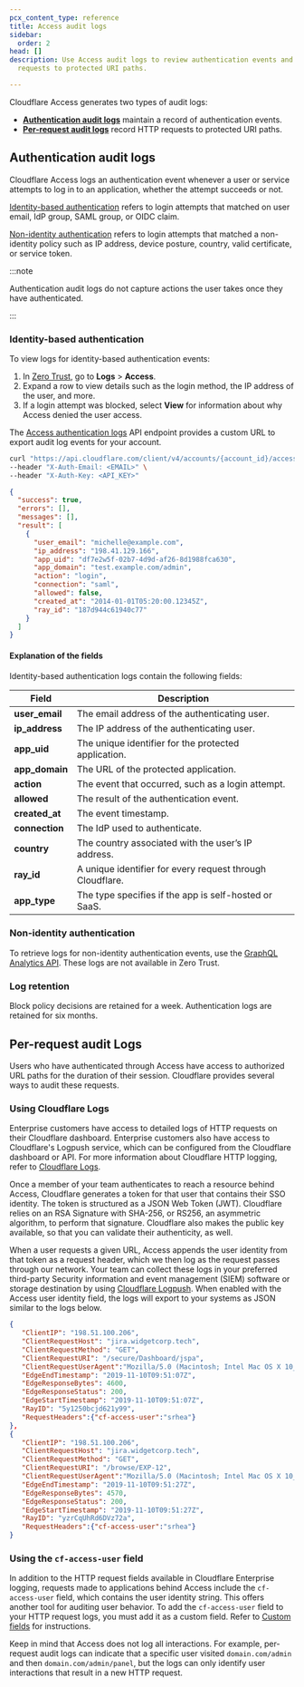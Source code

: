 ```yaml
---
pcx_content_type: reference
title: Access audit logs
sidebar:
  order: 2
head: []
description: Use Access audit logs to review authentication events and HTTP
  requests to protected URI paths.

---
```



Cloudflare Access generates two types of audit logs:

* **[Authentication audit logs](#authentication-audit-logs)** maintain a record of authentication events.
* **[Per-request audit logs](#per-request-audit-logs)** record HTTP requests to protected URI paths.

## Authentication audit logs

Cloudflare Access logs an authentication event whenever a user or service attempts to log in to an application, whether the attempt succeeds or not.

[Identity-based authentication](#identity-based-authentication) refers to login attempts that matched on user email, IdP group, SAML group, or OIDC claim.

[Non-identity authentication](#non-identity-authentication) refers to login attempts that matched a non-identity policy such as IP address, device posture, country, valid certificate, or service token.

:::note


Authentication audit logs do not capture actions the user takes once they have authenticated.


:::

### Identity-based authentication

<Tabs> <TabItem label="Dashboard">

To view logs for identity-based authentication events:

1. In [Zero Trust](https://one.dash.cloudflare.com), go to **Logs** > **Access**.
2. Expand a row to view details such as the login method, the IP address of the user, and more.
3. If a login attempt was blocked, select **View** for information about why Access denied the user access.

</TabItem> <TabItem label="API">

The [Access authentication logs](/api/operations/access-authentication-logs-get-access-authentication-logs) API endpoint provides a custom URL to export audit log events for your account.

```bash title="Request"
curl "https://api.cloudflare.com/client/v4/accounts/{account_id}/access/logs/access_requests?limit=25&direction=desc&since=2020-07-01T05:20:00Z&until=2020-10-01T05:20:00Z" \
--header "X-Auth-Email: <EMAIL>" \
--header "X-Auth-Key: <API_KEY>"
```

```json title="Response"
{
  "success": true,
  "errors": [],
  "messages": [],
  "result": [
    {
      "user_email": "michelle@example.com",
      "ip_address": "198.41.129.166",
      "app_uid": "df7e2w5f-02b7-4d9d-af26-8d1988fca630",
      "app_domain": "test.example.com/admin",
      "action": "login",
      "connection": "saml",
      "allowed": false,
      "created_at": "2014-01-01T05:20:00.12345Z",
      "ray_id": "187d944c61940c77"
    }
  ]
}
```

</TabItem> </Tabs>

#### Explanation of the fields

Identity-based authentication logs contain the following fields:

| Field           | Description                                               |
| --------------- | --------------------------------------------------------- |
| **user\_email** | The email address of the authenticating user.             |
| **ip\_address** | The IP address of the authenticating user.                |
| **app\_uid**    | The unique identifier for the protected application.      |
| **app\_domain** | The URL of the protected application.                     |
| **action**      | The event that occurred, such as a login attempt.         |
| **allowed**     | The result of the authentication event.                   |
| **created\_at** | The event timestamp.                                      |
| **connection**  | The IdP used to authenticate.                             |
| **country**     | The country associated with the user’s IP address.        |
| **ray\_id**     | A unique identifier for every request through Cloudflare. |
| **app\_type**   | The type specifies if the app is self-hosted or SaaS.     |

### Non-identity authentication

To retrieve logs for non-identity authentication events, use the [GraphQL Analytics API](/analytics/graphql-api/tutorials/querying-access-login-events/). These logs are not available in Zero Trust.

### Log retention

Block policy decisions are retained for a week. Authentication logs are retained for six months.

## Per-request audit Logs

Users who have authenticated through Access have access to authorized URL paths for the duration of their session. Cloudflare provides several ways to audit these requests.

### Using Cloudflare Logs

Enterprise customers have access to detailed logs of HTTP requests on their Cloudflare dashboard. Enterprise customers also have access to Cloudflare's Logpush service, which can be configured from the Cloudflare dashboard or API. For more information about Cloudflare HTTP logging, refer to [Cloudflare Logs](/logs/).

Once a member of your team authenticates to reach a resource behind Access, Cloudflare generates a token for that user that contains their SSO identity. The token is structured as a <GlossaryTooltip term="JSON web token">JSON Web Token (JWT)</GlossaryTooltip>. Cloudflare relies on an RSA Signature with SHA-256, or RS256, an asymmetric algorithm, to perform that signature. Cloudflare also makes the public key available, so that you can validate their authenticity, as well.

When a user requests a given URL, Access appends the user identity from that token as a request header, which we then log as the request passes through our network. Your team can collect these logs in your preferred third-party Security information and event management (SIEM) software or storage destination by using [Cloudflare Logpush](/cloudflare-one/insights/logs/logpush/). When enabled with the Access user identity field, the logs will export to your systems as JSON similar to the logs below.

```json
{
   "ClientIP": "198.51.100.206",
   "ClientRequestHost": "jira.widgetcorp.tech",
   "ClientRequestMethod": "GET",
   "ClientRequestURI": "/secure/Dashboard/jspa",
   "ClientRequestUserAgent":"Mozilla/5.0 (Macintosh; Intel Mac OS X 10_14_6) AppleWebKit/537.36 (KHTML, like Gecko) Chrome/78.0.3904.87 Safari/537.36",
   "EdgeEndTimestamp": "2019-11-10T09:51:07Z",
   "EdgeResponseBytes": 4600,
   "EdgeResponseStatus": 200,
   "EdgeStartTimestamp": "2019-11-10T09:51:07Z",
   "RayID": "5y1250bcjd621y99",
   "RequestHeaders":{"cf-access-user":"srhea"}
},
{
   "ClientIP": "198.51.100.206",
   "ClientRequestHost": "jira.widgetcorp.tech",
   "ClientRequestMethod": "GET",
   "ClientRequestURI": "/browse/EXP-12",
   "ClientRequestUserAgent":"Mozilla/5.0 (Macintosh; Intel Mac OS X 10_14_6) AppleWebKit/537.36 (KHTML, like Gecko) Chrome/78.0.3904.87 Safari/537.36",
   "EdgeEndTimestamp": "2019-11-10T09:51:27Z",
   "EdgeResponseBytes": 4570,
   "EdgeResponseStatus": 200,
   "EdgeStartTimestamp": "2019-11-10T09:51:27Z",
   "RayID": "yzrCqUhRd6DVz72a",
   "RequestHeaders":{"cf-access-user":"srhea"}
}
```

### Using the `cf-access-user` field

In addition to the HTTP request fields available in Cloudflare Enterprise logging, requests made to applications behind Access include the `cf-access-user` field, which contains the user identity string. This offers another tool for auditing user behavior. To add the `cf-access-user` field to your HTTP request logs, you must add it as a custom field. Refer to [Custom fields](/logs/reference/custom-fields/) for instructions.

Keep in mind that Access does not log all interactions. For example, per-request audit logs can indicate that a specific user visited `domain.com/admin` and then `domain.com/admin/panel`, but the logs can only identify user interactions that result in a new HTTP request.
